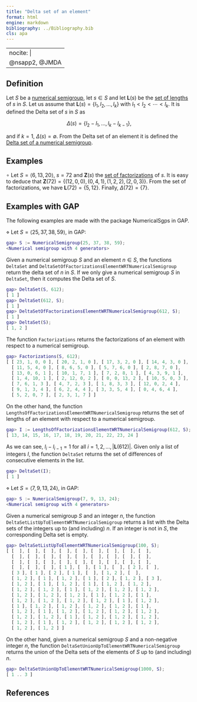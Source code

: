```yaml
---
title: "Delta set of an element"
format: html
engine: markdown
bibliography: ../Bibliography.bib
cls: apa
---
```


---
nocite: |
  @nsapp2, @JMDA
---

## Definition

Let $S$ be a [numerical semigroup](../Basic-concepts/Numerical-semigroup.qmd), let $s \in S$ and let $\mathbf{L}(s)$ be the [set of lengths](Set-of-lengths.qmd) of $s$ in $S$. Let us assume that $\mathbf{L}(s) = \{l_1, l_2, \ldots, l_k\}$ with $l_1 < l_2 < \cdots < l_k$. It is defined the Delta set of $s$ in $S$ as

$$
\Delta(s) = \{l_2 - l_1, \ldots, l_k - l_{k-1}\},
$$

and if $k = 1$, $\Delta(s) = \emptyset$. From the Delta set of an element it is defined the [Delta set of a numerical semigroup](Delta-set-of-a-numerical-semigroup.qmd).

## Examples

$\circ$ Let $S = \langle 6, 13, 20 \rangle$, $s = 72$ and $\mathbf{Z}(s)$ the [set of factorizations](../Presentations-NS/Set-of-factorizations.qmd) of $s$. It is easy to deduce that $\mathbf{Z}(72) = \{(12,0,0), (0,4,1), (1,2,2), (2,0,3)\}$. From the set of factorizations, we have $\mathbf{L}(72) = \{5, 12\}$. Finally, $\Delta(72) = \{7\}$.

## Examples with GAP

The following examples are made with the package NumericalSgps in GAP.

$\diamond$ Let $S = \langle 25, 37, 38, 59 \rangle$, in GAP:

``` gap
gap> S := NumericalSemigroup(25, 37, 38, 59);
<Numerical semigroup with 4 generators>
```

Given a numerical semigroup $S$ and an element $n \in S$, the functions `DeltaSet` and `DeltaSetOfFactorizationsElementWRTNumericalSemigroup` return the delta set of $n$ in $S$. If we only give a numerical semigroup $S$ in `DeltaSet`, then it computes the Delta set of $S$.

``` gap
gap> DeltaSet(S, 612);
[ 1 ]
gap> DeltaSet(612, S);
[ 1 ]
gap> DeltaSetOfFactorizationsElementWRTNumericalSemigroup(612, S);
[ 1 ]
gap> DeltaSet(S);
[ 1, 2 ]
```

The function `Factorizations` returns the factorizations of an element with respect to a numerical semigroup.

``` gap
gap> Factorizations(S, 612);
[ [ 23, 1, 0, 0 ], [ 20, 2, 1, 0 ], [ 17, 3, 2, 0 ], [ 14, 4, 3, 0 ],
  [ 11, 5, 4, 0 ], [ 8, 6, 5, 0 ], [ 5, 7, 6, 0 ], [ 2, 8, 7, 0 ],
  [ 13, 0, 6, 1 ], [ 10, 1, 7, 1 ], [ 7, 2, 8, 1 ], [ 4, 3, 9, 1 ],
  [ 1, 4, 10, 1 ], [ 2, 12, 0, 2 ], [ 0, 0, 13, 2 ], [ 10, 5, 0, 3 ],
  [ 7, 6, 1, 3 ], [ 4, 7, 2, 3 ], [ 1, 8, 3, 3 ], [ 12, 0, 2, 4 ],
  [ 9, 1, 3, 4 ], [ 6, 2, 4, 4 ], [ 3, 3, 5, 4 ], [ 0, 4, 6, 4 ],
  [ 5, 2, 0, 7 ], [ 2, 3, 1, 7 ] ]
```

On the other hand, the function `LengthsOfFactorizationsElementWRTNumericalSemigroup` returns the set of lengths of an element with respect to a numerical semigroup.

``` gap
gap> I := LengthsOfFactorizationsElementWRTNumericalSemigroup(612, S);
[ 13, 14, 15, 16, 17, 18, 19, 20, 21, 22, 23, 24 ]
```

As we can see, $l_i - l_{i-1} = 1$ for all $i = 1, 2, \ldots, |\mathbf{L}(612)|$. Given only a list of integers $I$, the function `DeltaSet` returns the set of differences of consecutive elements in the list.

``` gap
gap> DeltaSet(I);
[ 1 ]
```

$\diamond$ Let $S = \langle 7, 9, 13, 24 \rangle$, in GAP:

``` gap
gap> S := NumericalSemigroup(7, 9, 13, 24);
<Numerical semigroup with 4 generators>
```

Given a numerical semigroup $S$ and an integer $n$, the function `DeltaSetListUpToElementWRTNumericalSemigroup` returns a list with the Delta sets of the integers up to (and including) $n$. If an integer is not in $S$, the corresponding Delta set is empty.

``` gap
gap> DeltaSetListUpToElementWRTNumericalSemigroup(100, S);
[ [  ], [  ], [  ], [  ], [  ], [  ], [  ], [  ], [  ],
  [  ], [  ], [  ], [  ], [  ], [  ], [  ], [  ], [  ],
  [  ], [  ], [  ], [  ], [  ], [  ], [  ], [  ], [  ],
  [  ], [  ], [  ], [ 1 ], [  ], [ 1 ], [  ], [ 2 ], [  ],
  [ 3 ], [ 1 ], [ 2 ], [ 1 ], [  ], [ 1, 2 ], [  ],
  [ 1, 2 ], [ 1 ], [ 1, 2 ], [ 1 ], [ 2 ], [ 1, 2 ], [ 3 ],
  [ 1, 2 ], [ 1 ], [ 1, 2 ], [ 1 ], [ 1, 2 ], [ 1, 2 ],
  [ 1, 2 ], [ 1, 2 ], [ 1 ], [ 1, 2 ], [ 1, 2 ], [ 1, 2 ],
  [ 1, 2 ], [ 1, 2 ], [ 1, 2 ], [ 1 ], [ 1, 2 ], [ 1 ],
  [ 1, 2 ], [ 1, 2 ], [ 1, 2 ], [ 1, 2 ], [ 1 ], [ 1, 2 ],
  [ 1 ], [ 1, 2 ], [ 1, 2 ], [ 1, 2 ], [ 1, 2 ], [ 1 ],
  [ 1, 2 ], [ 1 ], [ 1, 2 ], [ 1, 2 ], [ 1, 2 ], [ 1, 2 ],
  [ 1, 2 ], [ 1, 2 ], [ 1 ], [ 1, 2 ], [ 1, 2 ], [ 1, 2 ],
  [ 1, 2 ], [ 1 ], [ 1, 2 ], [ 1, 2 ], [ 1, 2 ], [ 1, 2 ],
  [ 1, 2 ], [ 1, 2 ] ]
```

On the other hand, given a numerical semigroup $S$ and a non-negative integer $n$, the function `DeltaSetUnionUpToElementWRTNumericalSemigroup` returns the union of the Delta sets of the elements of $S$ up to (and including) $n$.

``` gap
gap> DeltaSetUnionUpToElementWRTNumericalSemigroup(1000, S);
[ 1 .. 3 ]
```

## References

::: {#refs}

:::
